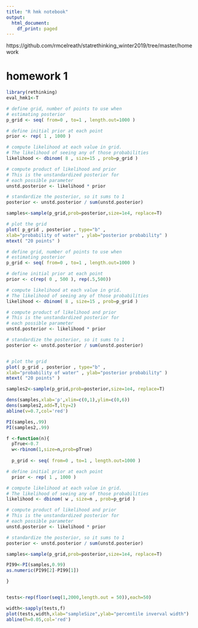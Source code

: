 ```yaml
---
title: "R hmk notebook"
output:
  html_document:
    df_print: paged
---
```



https://github.com/rmcelreath/statrethinking_winter2019/tree/master/homework

# homework 1

```r
library(rethinking)
eval_hmk1<-T
```



```r
# define grid, number of points to use when
# estimating posterior
p_grid <- seq( from=0 , to=1 , length.out=1000 )

# define initial prior at each point
prior <- rep( 1 , 1000 )

# compute likelihood at each value in grid.
# The likelihood of seeing any of those probabilities
likelihood <- dbinom( 8 , size=15 , prob=p_grid )

# compute product of likelihood and prior
# This is the unstandardized posterior for
# each possible parameter
unstd.posterior <- likelihood * prior

# standardize the posterior, so it sums to 1
posterior <- unstd.posterior / sum(unstd.posterior)

samples<-sample(p_grid,prob=posterior,size=1e4, replace=T)

# plot the grid
plot( p_grid , posterior , type="b" ,
xlab="probability of water" , ylab="posterior probability" )
mtext( "20 points" )


```



```r



# define grid, number of points to use when
# estimating posterior
p_grid <- seq( from=0 , to=1 , length.out=1000 )

# define initial prior at each point
prior <- c(rep( 0 , 500 ), rep(.5,500))

# compute likelihood at each value in grid.
# The likelihood of seeing any of those probabilities
likelihood <- dbinom( 8 , size=15 , prob=p_grid )

# compute product of likelihood and prior
# This is the unstandardized posterior for
# each possible parameter
unstd.posterior <- likelihood * prior

# standardize the posterior, so it sums to 1
posterior <- unstd.posterior / sum(unstd.posterior)


# plot the grid
plot( p_grid , posterior , type="b" ,
xlab="probability of water" , ylab="posterior probability" )
mtext( "20 points" )

samples2<-sample(p_grid,prob=posterior,size=1e4, replace=T)


```


```r

dens(samples,xlab='p',xlim=c(0,1),ylim=c(0,6))
dens(samples2,add=T,lty=2)
abline(v=0.7,col='red')

PI(samples,.99)
PI(samples2,.99)
```

```r

f <-function(n){
  pTrue<-0.7
  w<-rbinom(1,size=n,prob=pTrue)
  
  p_grid <- seq( from=0 , to=1 , length.out=1000 )

# define initial prior at each point
  prior <- rep( 1 , 1000 )

# compute likelihood at each value in grid.
# The likelihood of seeing any of those probabilities
likelihood <- dbinom( w , size=n , prob=p_grid )

# compute product of likelihood and prior
# This is the unstandardized posterior for
# each possible parameter
unstd.posterior <- likelihood * prior

# standardize the posterior, so it sums to 1
posterior <- unstd.posterior / sum(unstd.posterior)

samples<-sample(p_grid,prob=posterior,size=1e4, replace=T)

PI99<-PI(samples,0.99)
as.numeric(PI99[2]-PI99[1])

}


tests<-rep(floor(seq(1,2000,length.out = 50)),each=50)

width<-sapply(tests,f)
plot(tests,width,xlab="sampleSize",ylab="percentile inverval width")
abline(h=0.05,col='red')

```
